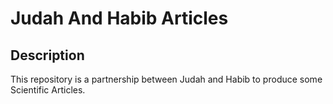 = Judah And Habib Articles =

== Description ==
This repository is a partnership between Judah and Habib to produce some Scientific Articles.
